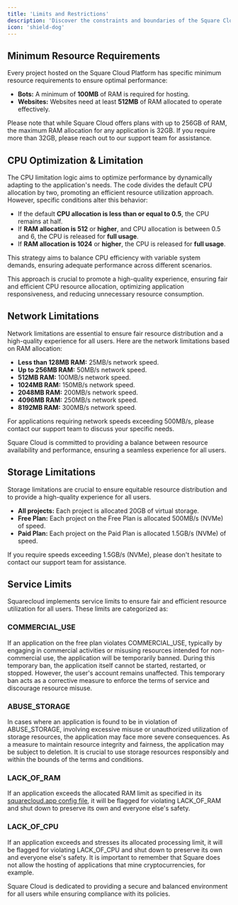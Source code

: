 ```yaml
---
title: 'Limits and Restrictions'
description: 'Discover the constraints and boundaries of the Square Cloud Platform.'
icon: 'shield-dog'
---
```


## Minimum Resource Requirements

Every project hosted on the Square Cloud Platform has specific minimum resource requirements to ensure optimal performance:

- **Bots:** A minimum of **100MB** of RAM is required for hosting.
- **Websites:** Websites need at least **512MB** of RAM allocated to operate effectively.

Please note that while Square Cloud offers plans with up to 256GB of RAM, the maximum RAM allocation for any application is 32GB. If you require more than 32GB, please reach out to our support team for assistance.

## CPU Optimization & Limitation

The CPU limitation logic aims to optimize performance by dynamically adapting to the application's needs. The code divides the default CPU allocation by two, promoting an efficient resource utilization approach. However, specific conditions alter this behavior:

- If the default **CPU allocation is less than or equal to 0.5**, the CPU remains at half.
- If **RAM allocation is 512** or **higher**, and CPU allocation is between 0.5 and 6, the CPU is released for **full usage**.
- If **RAM allocation is 1024** or **higher**, the CPU is released for **full usage**.

This strategy aims to balance CPU efficiency with variable system demands, ensuring adequate performance across different scenarios.

This approach is crucial to promote a high-quality experience, ensuring fair and efficient CPU resource allocation, optimizing application responsiveness, and reducing unnecessary resource consumption.

## Network Limitations

Network limitations are essential to ensure fair resource distribution and a high-quality experience for all users. Here are the network limitations based on RAM allocation:

- **Less than 128MB RAM:** 25MB/s network speed.
- **Up to 256MB RAM:** 50MB/s network speed.
- **512MB RAM:** 100MB/s network speed.
- **1024MB RAM:** 150MB/s network speed.
- **2048MB RAM:** 200MB/s network speed.
- **4096MB RAM:** 250MB/s network speed.
- **8192MB RAM:** 300MB/s network speed.

For applications requiring network speeds exceeding 500MB/s, please contact our support team to discuss your specific needs.

Square Cloud is committed to providing a balance between resource availability and performance, ensuring a seamless experience for all users.

## Storage Limitations

Storage limitations are crucial to ensure equitable resource distribution and to provide a high-quality experience for all users.

- **All projects:** Each project is allocated 20GB of virtual storage.
- **Free Plan:** Each project on the Free Plan is allocated 500MB/s (NVMe) of speed.
- **Paid Plan:** Each project on the Paid Plan is allocated 1.5GB/s (NVMe) of speed.

<Note>If you require speeds exceeding 1.5GB/s (NVMe), please don't hesitate to contact our support team for assistance.</Note>

## Service Limits

Squarecloud implements service limits to ensure fair and efficient resource utilization for all users. These limits are categorized as:

### COMMERCIAL_USE

If an application on the free plan violates COMMERCIAL_USE, typically by engaging in commercial activities or misusing resources intended for non-commercial use, the application will be temporarily banned. During this temporary ban, the application itself cannot be started, restarted, or stopped. However, the user's account remains unaffected. This temporary ban acts as a corrective measure to enforce the terms of service and discourage resource misuse.

### ABUSE_STORAGE

In cases where an application is found to be in violation of ABUSE_STORAGE, involving excessive misuse or unauthorized utilization of storage resources, the application may face more severe consequences. As a measure to maintain resource integrity and fairness, the application may be subject to deletion. It is crucial to use storage resources responsibly and within the bounds of the terms and conditions.

### LACK_OF_RAM

If an application exceeds the allocated RAM limit as specified in its [squarecloud.app config file](../articles/how-to-create-your-squarecloud-configuration-file), it will be flagged for violating LACK_OF_RAM and shut down to preserve its own and everyone else's safety.

### LACK_OF_CPU
If an application exceeds and stresses its allocated processing limit, it will be flagged for violating LACK_OF_CPU and shut down to preserve its own and everyone else's safety. It is important to remember that Square does not allow the hosting of applications that mine cryptocurrencies, for example.

Square Cloud is dedicated to providing a secure and balanced environment for all users while ensuring compliance with its policies.
